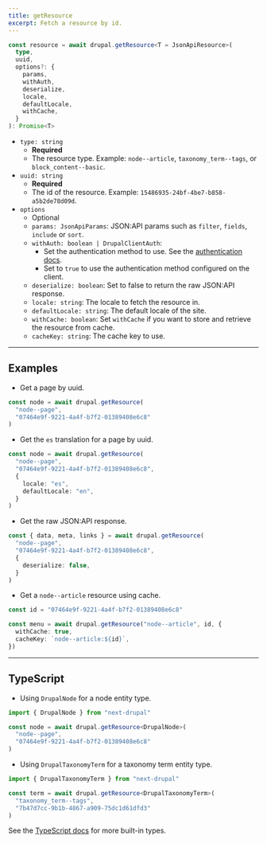 ```yaml
---
title: getResource
excerpt: Fetch a resource by id.
---
```


```ts
const resource = await drupal.getResource<T = JsonApiResource>(
  type,
  uuid,
  options?: {
    params,
    withAuth,
    deserialize,
    locale,
    defaultLocale,
    withCache,
  }
): Promise<T>
```

- `type: string`
  - **Required**
  - The resource type. Example: `node--article`, `taxonomy_term--tags`, or `block_content--basic`.
- `uuid: string`
  - **Required**
  - The id of the resource. Example: `15486935-24bf-4be7-b858-a5b2de78d09d`.
- `options`
  - Optional
  - `params: JsonApiParams`: JSON:API params such as `filter`, `fields`, `include` or `sort`.
  - `withAuth: boolean | DrupalClientAuth`:
    - Set the authentication method to use. See the [authentication docs](/docs/authentication).
    - Set to `true` to use the authentication method configured on the client.
  - `deserialize: boolean`: Set to false to return the raw JSON:API response.
  - `locale: string`: The locale to fetch the resource in.
  - `defaultLocale: string`: The default locale of the site.
  - `withCache: boolean`: Set `withCache` if you want to store and retrieve the resource from cache.
  - `cacheKey: string`: The cache key to use.

---

## Examples

- Get a page by uuid.

```ts
const node = await drupal.getResource(
  "node--page",
  "07464e9f-9221-4a4f-b7f2-01389408e6c8"
)
```

- Get the `es` translation for a page by uuid.

```ts
const node = await drupal.getResource(
  "node--page",
  "07464e9f-9221-4a4f-b7f2-01389408e6c8",
  {
    locale: "es",
    defaultLocale: "en",
  }
)
```

- Get the raw JSON:API response.

```ts
const { data, meta, links } = await drupal.getResource(
  "node--page",
  "07464e9f-9221-4a4f-b7f2-01389408e6c8",
  {
    deserialize: false,
  }
)
```

- Get a `node--article` resource using cache.

```ts
const id = "07464e9f-9221-4a4f-b7f2-01389408e6c8"

const menu = await drupal.getResource("node--article", id, {
  withCache: true,
  cacheKey: `node--article:${id}`,
})
```

---

## TypeScript

- Using `DrupalNode` for a node entity type.

```ts
import { DrupalNode } from "next-drupal"

const node = await drupal.getResource<DrupalNode>(
  "node--page",
  "07464e9f-9221-4a4f-b7f2-01389408e6c8"
)
```

- Using `DrupalTaxonomyTerm` for a taxonomy term entity type.

```ts
import { DrupalTaxonomyTerm } from "next-drupal"

const term = await drupal.getResource<DrupalTaxonomyTerm>(
  "taxonomy_term--tags",
  "7b47d7cc-9b1b-4867-a909-75dc1d61dfd3"
)
```

See the [TypeScript docs](/docs/typescript) for more built-in types.
